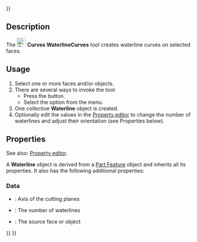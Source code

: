 <languages/>
{{UnfinishedDocu{{#translation:}}}}

{{Docnav
|[[Curves_TruncateExtend|TruncateExtend]]
|[[Curves_GeomInfo|GeomInfo]]
|[[Curves_Workbench|Curves]]
|IconL=Curves_TruncateExtend.svg
|IconR=Curves_GeomInfo.svg
|IconC=Curves_workbench_icon.svg
}}

{{GuiCommand
|Name=Curves WaterlineCurves
|MenuLocation=Surfaces → WaterLine
|Workbenches=[[Curves_Workbench|Curves]]
}}

==Description==

The [[Image:Curves_WaterlineCurves.svg|24px]] '''Curves WaterlineCurves''' tool creates waterline curves on selected faces.

==Usage==

# Select one or more faces and/or objects.
# There are several ways to invoke the tool:
#* Press the {{Button|[[Image:Curves_WaterlineCurves.svg|16px]] [[Curves_WaterlineCurves|WaterLine]]}} button.
#* Select the {{MenuCommand|Surfaces → [[Image:Curves_WaterlineCurves.svg|16px]] WaterLine}} option from the menu.
# One collective '''Waterline''' object is created.
# Optionally edit the values in the [[Property_editor|Property editor]] to change the number of waterlines and adjust their orientation (see Properties below).

==Properties==

See also: [[Property_editor|Property editor]].

A '''Waterline''' object is derived from a [[Part_Feature|Part Feature]] object and inherits all its properties. It also has the following additional properties:

===Data===

{{TitleProperty|Settings}}

* {{PropertyData|Direction|Vector}}: Axis of the cutting planes
* {{PropertyData|Number|Integer}}: The number of waterlines

{{TitleProperty|Source}}

* {{PropertyData|Source|LinkSubList}}: The source face or object


{{Docnav
|[[Curves_TruncateExtend|TruncateExtend]]
|[[Curves_GeomInfo|GeomInfo]]
|[[Curves_Workbench|Curves]]
|IconL=Curves_TruncateExtend.svg
|IconR=Curves_GeomInfo.svg
|IconC=Curves_workbench_icon.svg
}}

{{Curves Tools navi{{#translation:}}}}
{{Userdocnavi{{#translation:}}}}